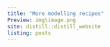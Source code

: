 ```yaml
---
title: "More modelling recipes"
Preview: img\image.png
site: distill::distill_website
listing: posts
---
```



